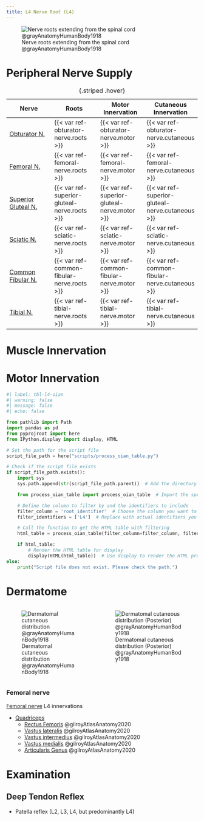 ```yaml
---
title: L4 Nerve Root (L4)
---
```



![Nerve roots extending from the spinal cord @grayAnatomyHumanBody1918](/The Archive/Images/Gray anatomy 1918 images/Neurology/image796 A portion of the spinal cord, showing its right lateral surface. The dura is opened and arranged to show the nerve roots.gif){#fig-gray1918-image796}

# Peripheral Nerve Supply

| Nerve | Roots | Motor Innervation | Cutaneous Innervation |
|-|-|-|-|
| [Obturator N.]({{< var ref-obturator-nerve.path >}}) | {{< var ref-obturator-nerve.roots >}} | {{< var ref-obturator-nerve.motor >}} | {{< var ref-obturator-nerve.cutaneous >}} |
| [Femoral N.]({{< var ref-femoral-nerve.path >}}) | {{< var ref-femoral-nerve.roots >}} | {{< var ref-femoral-nerve.motor >}} | {{< var ref-femoral-nerve.cutaneous >}} |
| [Superior Gluteal N.]({{< var ref-superior-gluteal-nerve.path >}}) | {{< var ref-superior-gluteal-nerve.roots >}} | {{< var ref-superior-gluteal-nerve.motor >}} | {{< var ref-superior-gluteal-nerve.cutaneous >}} |
| [Sciatic N.]({{< var ref-sciatic-nerve.path >}}) | {{< var ref-sciatic-nerve.roots >}} | {{< var ref-sciatic-nerve.motor >}} | {{< var ref-sciatic-nerve.cutaneous >}} |
| [Common Fibular N.]({{< var ref-common-fibular-nerve.path >}}) | {{< var ref-common-fibular-nerve.roots >}} | {{< var ref-common-fibular-nerve.motor >}} | {{< var ref-common-fibular-nerve.cutaneous >}} |
| [Tibial N.]({{< var ref-tibial-nerve.path >}}) | {{< var ref-tibial-nerve.roots >}} | {{< var ref-tibial-nerve.motor >}} | {{< var ref-tibial-nerve.cutaneous >}} |
: {.striped .hover}


# Muscle Innervation

# Motor Innervation

```python
#| label: tbl-l4-oian
#| warning: false
#| message: false
#| echo: false

from pathlib import Path
import pandas as pd
from pyprojroot import here
from IPython.display import display, HTML

# Set the path for the script file
script_file_path = here("scripts/process_oian_table.py")

# Check if the script file exists
if script_file_path.exists():
    import sys
    sys.path.append(str(script_file_path.parent))  # Add the directory of the script to the system path

    from process_oian_table import process_oian_table  # Import the specific function

    # Define the column to filter by and the identifiers to include
    filter_column = 'root_identifier'  # Choose the column you want to filter by
    filter_identifiers = ['L4']  # Replace with actual identifiers you want to include

    # Call the function to get the HTML table with filtering
    html_table = process_oian_table(filter_column=filter_column, filter_identifiers=filter_identifiers)

    if html_table:
        # Render the HTML table for display
        display(HTML(html_table))  # Use display to render the HTML properly
else:
    print("Script file does not exist. Please check the path.")

```

# Dermatome

::: {.columns}
::: {.column}
![Dermatomal cutaneous distribution @grayAnatomyHumanBody1918](/The Archive/Images/Gray anatomy 1918 images/Neurology/image797 Distribution of cutaneous nerves. Ventral aspect.gif){#fig-gray1918-image797}
:::
::: {.column}
![Dermatomal cutaneous distribution (Posterior) @grayAnatomyHumanBody1918](/The Archive/Images/Gray anatomy 1918 images/Neurology/image798 Distribution of cutaneous nerves. Dorsal aspect.gif){#fig-gray1918-image798}
:::
:::

<!--
| Muscle  | Origin | Insertion | Nerve | Action |
|------|--------|-------|----------|--------|
| [Gluteus Medius]({{< var ref-gluteus-medius.path >}}) | {{< var ref-gluteus-medius.origin >}} | {{< var ref-gluteus-medius.insertion >}} | {{< var ref-gluteus-medius.nerve >}} | {{< var ref-gluteus-medius.action >}} |
| [Gluteus Minimus]({{< var ref-gluteus-minimus.path >}}) | {{< var ref-gluteus-minimus.origin >}} | {{< var ref-gluteus-minimus.insertion >}} | {{< var ref-gluteus-minimus.nerve >}} | {{< var ref-gluteus-minimus.action >}} |
| [Tensor Fascia Latae]({{< var ref-tensor-fascia-latae.path >}}) | {{< var ref-tensor-fascia-latae.origin >}} | {{< var ref-tensor-fascia-latae.insertion >}} | {{< var ref-tensor-fascia-latae.nerve >}} | {{< var ref-tensor-fascia-latae.action >}} |
| [Adductor Longus]({{< var ref-adductor-longus.path >}}) | {{< var ref-adductor-longus.origin >}} | {{< var ref-adductor-longus.insertion >}} | {{< var ref-adductor-longus.nerve >}} | {{< var ref-adductor-longus.action >}} |
| [Obturator Externus]({{< var ref-obturator-externus.path >}}) | {{< var ref-obturator-externus.origin >}} | {{< var ref-obturator-externus.insertion >}} | {{< var ref-obturator-externus.nerve >}} | {{< var ref-obturator-externus.action >}} |
| [Adductor Magnus]({{< var ref-adductor-magnus.path >}}) | {{< var ref-adductor-magnus.origin >}} | {{< var ref-adductor-magnus.insertion >}} | {{< var ref-adductor-magnus.nerve >}} | {{< var ref-adductor-magnus.action >}} |
| [Rectus Femoris]({{< var ref-rectus-femoris.path >}}) | {{< var ref-rectus-femoris.origin >}} | {{< var ref-rectus-femoris.insertion >}} | {{< var ref-rectus-femoris.nerve >}} | {{< var ref-rectus-femoris.action >}} |
| [Vastus Medialis]({{< var ref-vastus-medialis.path >}}) | {{< var ref-vastus-medialis.origin >}} | {{< var ref-vastus-medialis.insertion >}} | {{< var ref-vastus-medialis.nerve >}} | {{< var ref-vastus-medialis.action >}} |
| [Vastus Lateralis]({{< var ref-vastus-lateralis.path >}}) | {{< var ref-vastus-lateralis.origin >}} | {{< var ref-vastus-lateralis.insertion >}} | {{< var ref-vastus-lateralis.nerve >}} | {{< var ref-vastus-lateralis.action >}} |
| [Vastus Intermedius]({{< var ref-vastus-intermedius.path >}}) | {{< var ref-vastus-intermedius.origin >}} | {{< var ref-vastus-intermedius.insertion >}} | {{< var ref-vastus-intermedius.nerve >}} | {{< var ref-vastus-intermedius.action >}} |
| [Articularis Genus]({{< var ref-articularis-genus.path >}}) | {{< var ref-articularis-genus.origin >}} | {{< var ref-articularis-genus.insertion >}} | {{< var ref-articularis-genus.nerve >}} | {{< var ref-articularis-genus.action >}} |
| [Tibialis Anterior]({{< var ref-tibialis-anterior.path >}}) | {{< var ref-tibialis-anterior.origin >}} | {{< var ref-tibialis-anterior.insertion >}} | {{< var ref-tibialis-anterior.nerve >}} | {{< var ref-tibialis-anterior.action >}} |
| [Extensor Hallucis Longus]({{< var ref-extensor-hallucis-longus.path >}}) | {{< var ref-extensor-hallucis-longus.origin >}} | {{< var ref-extensor-hallucis-longus.insertion >}} | {{< var ref-extensor-hallucis-longus.nerve >}} | {{< var ref-extensor-hallucis-longus.action >}} |
| [Extensor Digitorum Longus]({{< var ref-extensor-digitorum-longus.path >}}) | {{< var ref-extensor-digitorum-longus.origin >}} | {{< var ref-extensor-digitorum-longus.insertion >}} | {{< var ref-extensor-digitorum-longus.nerve >}} | {{< var ref-extensor-digitorum-longus.action >}} |
| [Fibularis Tertius]({{< var ref-fibularis-tertius.path >}}) | {{< var ref-fibularis-tertius.origin >}} | {{< var ref-fibularis-tertius.insertion >}} | {{< var ref-fibularis-tertius.nerve >}} | {{< var ref-fibularis-tertius.action >}} |
| [Tibialis Posterior]({{< var ref-tibialis-posterior.path >}}) | {{< var ref-tibialis-posterior.origin >}} | {{< var ref-tibialis-posterior.insertion >}} | {{< var ref-tibialis-posterior.nerve >}} | {{< var ref-tibialis-posterior.action >}} |
| [Popliteus]({{< var ref-popliteus.path >}}) | {{< var ref-popliteus.origin >}} | {{< var ref-popliteus.insertion >}} | {{< var ref-popliteus.nerve >}} | {{< var ref-popliteus.action >}} |
: {.striped .hover}

-->

:::{layout-ncol="2"}
### Femoral nerve
[Femoral nerve]({{< var ref-femoral-nerve.path >}}) L4 innervations 

- [Quadriceps]({{< var ref-quadriceps-femoris.path >}})
    - [Rectus Femoris]({{< var ref-rectus-femoris.path >}}) @gilroyAtlasAnatomy2020
    - [Vastus lateralis]({{< var ref-vastus-lateralis.path >}}) @gilroyAtlasAnatomy2020
    - [Vastus intermedius]({{< var ref-vastus-intermedius.path >}}) @gilroyAtlasAnatomy2020
    - [Vastus medialis]({{< var ref-vastus-medialis.path >}}) @gilroyAtlasAnatomy2020
    - [Articularis Genus]({{< var ref-articularis-genus.path >}}) @gilroyAtlasAnatomy2020

:::


# Examination
## Deep Tendon Reflex

- Patella reflex (L2, L3, L4, but predominantly L4)